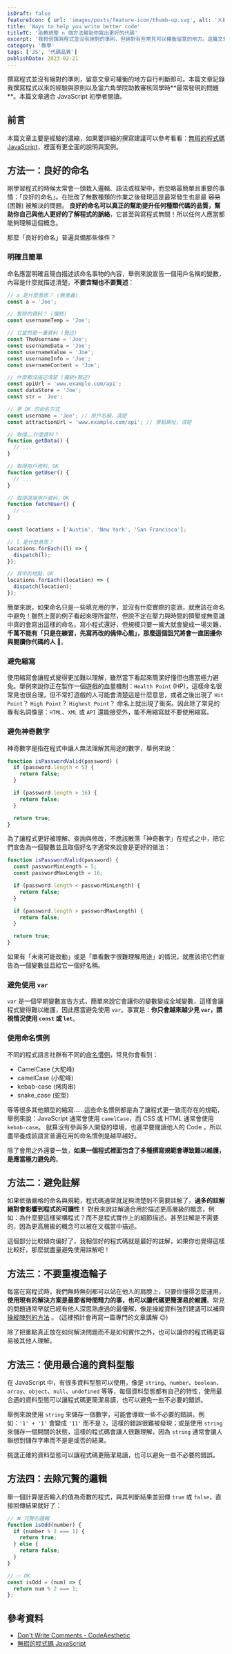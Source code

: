 ```yaml
---
isDraft: false
featureIcon: { url: 'images/posts/feature-icon/thumb-up.svg', alt: '大拇指符號' }
title: 'Ways to help you write better code'
titleTC: '助教統整 n 個方法幫助你寫出更好的代碼'
excerpt: '我相信撰寫程式並沒有絕對的準則，但絕對有些常見可以權衡留意的地方。這篇文章記錄著作為助教在檢閱不同人寫的代碼的時候，留意到的一些潛在的問題……'
category: '教學'
tags: ['JS', '代碼品質']
publishDate: 2023-02-21
---
```


<Info type="warning">
  撰寫程式並沒有絕對的準則，留意文章可權衡的地方自行判斷即可。本篇文章記錄我撰寫程式以來的經驗與原則以及當六角學院助教審核同學時**最常發現的問題**。本篇文章適合
  JavaScript 初學者閱讀。
</Info>

## 前言

本篇文章主要是經驗的濃縮，如果要詳細的撰寫建議可以參考看看：[無瑕的程式碼 JavaScript](http://127.0.0.1:3000/post/ways-to-help-you-write-better-code#%E6%96%B9%E6%B3%95%E4%BA%8C%E9%81%BF%E5%85%8D%E8%A8%BB%E8%A7%A3)，裡面有更全面的說明與案例。

## 方法一：良好的命名

剛學習程式的時候太常會一頭栽入邏輯、語法或框架中，而忽略最簡單且重要的事情：「良好的命名」。在批改了無數種類的作業之後發現這是最常發生也是最 <del>容易</del> (困難) 被解決的問題。
**良好的命名可以真正的幫助提升任何種類代碼的品質，幫助你自己與他人更好的了解程式的脈絡**，它甚至與寫程式無關！所以任何人應當都能夠理解這個概念。

那麼「良好的命名」普遍具備那些條件？

### 明確且簡單

命名應當明確且簡白描述該命名事物的內容，舉例來說宣告一個用戶名稱的變數，內容是什麼就描述清楚，**不要含糊也不要贅述**：

```js
// a 是什麼意思？ (無意義)
const a = 'Joe';

// 暫時的資料？ (攏統)
const usernameTemp = 'Joe';

// 它當然是一筆資料 (贅述)
const TheUsername = 'Joe';
const usernameData = 'Joe';
const usernameValue = 'Joe';
const usernameInfo = 'Joe';
const usernameContent = 'Joe';

// 什麼都沒描述清楚 (攏統+贅述)
const apiUrl = 'www.example.com/api';
const dataStore = 'Joe';
const str = 'Joe';

// 更 OK 的命名方式
const username = 'Joe'; // 用戶名稱，清楚
const attractionUrl = 'www.example.com/api'; // 景點網址，清楚
```

```js
// 取得……什麼資料？
function getData() {
  // ...
}

// 取得用戶資料，OK
function getUser() {
  // ...
}

// 取得遠端用戶資料，OK
function fetchUser() {
  // ...
}
```

```javascript
const locations = ['Austin', 'New York', 'San Francisco'];

// l 是什麼意思？
locations.forEach((l) => {
  dispatch(l);
});

// 其中的地點，OK
locations.forEach((location) => {
  dispatch(location);
});
```

簡單來說，如果命名只是一些填充用的字，並沒有什麼實際的意涵，就應該在命名中避免！雖然上面的例子看起來理所當然，但說不定在壓力與時間的擠壓或無意識中真的會寫出這樣的命名。寫小程式還好，但規模只要一擴大就會變成一場災難，**千萬不能有「只是在練習，先寫再改的僥倖心態」，那麼這個詛咒將會一直困擾你與閱讀你代碼的人 👻**。

### 避免縮寫

使用縮寫會讓程式變得更加難以理解，雖然當下看起來簡潔好懂但也應當極力避免。舉例來說你正在製作一個遊戲的血量機制：`Health Point` (HP)，這樣命名很常見也很合理，但不常打遊戲的人可能會清楚這是什麼意思，或者之後出現了 `Hit Point`？ `High Point`？ `Highest Point`？ 命名上就出現了衝突。因此除了常見的專有名詞像是：`HTML`、`XML` 或 `API` 還能接受外，能不用縮寫就不要使用縮寫。

### 避免神奇數字

神奇數字是指在程式中讓人無法理解其用途的數字，舉例來說：

```js
function isPasswordValid(password) {
  if (password.length < 5) {
    return false;
  }

  if (password.length > 16) {
    return false;
  }

  return true;
}
```

為了讓程式更好被理解、查詢與修改，不應該散落「神奇數字」在程式之中，把它們宣告為一個變數並且取個好名字通常來說會是更好的做法：

```js
function isPasswordValid(password) {
  const passworMinLength = 5;
  const passwordMaxLength = 16;

  if (password.length < passworMinLength) {
    return false;
  }

  if (password.length > passwordMaxLength) {
    return false;
  }

  return true;
}
```

如果有「未來可能改動」或是「單看數字很難理解用途」的情況，就應該把它們宣告為一個變數並且給它一個好名稱。

### 避免使用 `var`

`var` 是一個早期變數宣告方式，簡單來說它會讓你的變數變成全域變數，這樣會讓程式變得難以維護，因此應當避免使用 `var`。事實是：**你只會越來越少見 `var`，請視情況使用 `const` 或 `let`**。

### 使用命名慣例

不同的程式語言社群有不同的[命名慣例](<https://en.wikipedia.org/wiki/Naming_convention_(programming)>)，常見你會看到：

- CamelCase (大駝峰)
- camelCase (小駝峰)
- kebab-case (烤肉串)
- snake_case (蛇型)

等等很多其他類型的縮寫……這些命名慣例都是為了讓程式更一致而存在的規範，舉例來說：JavaScript 通常會使用 `camelCase`，而 CSS 或 HTML 通常會使用 `kebab-case`。
就算沒有參與多人開發的環境，也遲早要閱讀他人的 Code ，所以盡早養成該語言普遍在用的命名慣例是越早越好。

除了會用之外還要一致，**如果一個程式裡面包含了多種撰寫規範會導致難以維護，是應當極力避免的**。

## 方法二：避免註解

如果依循嚴格的命名與規範，程式碼通常就足夠清楚到不需要註解了，**過多的註解絕對會影響到程式的可讀性！**
對我來說註解適合用於描述更高層級的概念，例如：為什麼要這樣架構程式？而不是程式實作上的細節描述。甚至註解是不需要的，因為更高層級的概念可以被在文檔當中描述。

這個部分比較傾向偏好了，我相信好的程式碼就是最好的註解，如果你也覺得這樣比較好，那麼就盡量避免使用註解吧！

## 方法三：不要重複造輪子

每當在寫程式時，我們無時無刻都可以站在他人的肩膀上，只要你懂得怎麼運用，**使用現有的解決方案是最節省時間精力的事，也可以讓代碼更簡潔易於維護**。常見的問題通常早就已經有他人深思熟慮過的最優解，像是操縱資料強烈建議可以補齊 [操縱陣列的方法](https://developer.mozilla.org/zh-TW/docs/Web/JavaScript/Reference/Global_Objects/Array) 。
(這裡預計會再寫一篇專門的文章講解 😉)

除了把重點真正放在如何解決問題而不是如何實作之外，也可以讓你的程式碼更容易被其他人理解。

## 方法三：使用最合適的資料型態

在 JavaScript 中，有很多資料型態可以使用，像是 `string`、`number`、`boolean`、`array`、`object`、`null`、`undefined` 等等，每個資料型態都有自己的特性，使用最合適的資料型態可以讓程式碼更簡潔易讀，也可以避免一些不必要的錯誤。

舉例來說使用 `string` 來儲存一個數字，可能會導致一些不必要的錯誤，例如：`'1' + '1'` 會變成 `'11'` 而不是 `2`，這樣的錯誤很難被發現；或是使用 `string` 來儲存一個開關的狀態，這樣的程式碼會讓人很難理解，因為 `string` 通常會讓人聯想到儲存字串而不是是或否的結果。

挑選正確的資料型態可以讓程式碼更簡潔易讀，也可以避免一些不必要的錯誤。

## 方法四：去除冗贅的邏輯

舉一個計算是否輸入的值為奇數的程式，與其判斷結果並回傳 `true` 或 `false`，直接回傳結果就好了：

```javascript
// ❌ 冗贅的邏輯
function isOdd(number) {
  if (number % 2 === 1) {
    return true;
  } else {
    return false;
  }
}

// ✅ OK
const isOdd = (num) => {
  return num % 2 === 1;
};
```

## 參考資料

- [Don't Write Comments - CodeAesthetic](https://www.youtube.com/watch?v=Bf7vDBBOBUA)
- [無瑕的程式碼 JavaScript](https://github.com/AllJointTW/clean-code-javascript)
